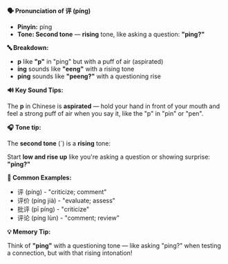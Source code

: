 **🗣️ Pronunciation of 评 (píng)**

- **Pinyin:** píng
- **Tone: Second tone** — **rising** tone, like asking a question: **"ping?"**

**🔤 Breakdown:**

- **p** like **"p"** in "ping" but with a puff of air (aspirated)
- **íng** sounds like **"eeng"** with a rising tone
- **píng** sounds like **"peeng?"** with a questioning rise

**🔊 Key Sound Tips:**

The **p** in Chinese is **aspirated** — hold your hand in front of your mouth and feel a strong puff of air when you say it, like the "p" in "pin" or "pen".

**🎧 Tone tip:**

The **second tone** (´) is a **rising** tone:

Start **low and rise up** like you're asking a question or showing surprise: **"píng?"**

**📝 Common Examples:**

- 评 (píng) - "criticize; comment"
- 评价 (píng jià) - "evaluate; assess"
- 批评 (pī píng) - "criticize"
- 评论 (píng lùn) - "comment; review"

**💡 Memory Tip:**

Think of **"ping"** with a questioning tone — like asking "ping?" when testing a connection, but with that rising intonation!